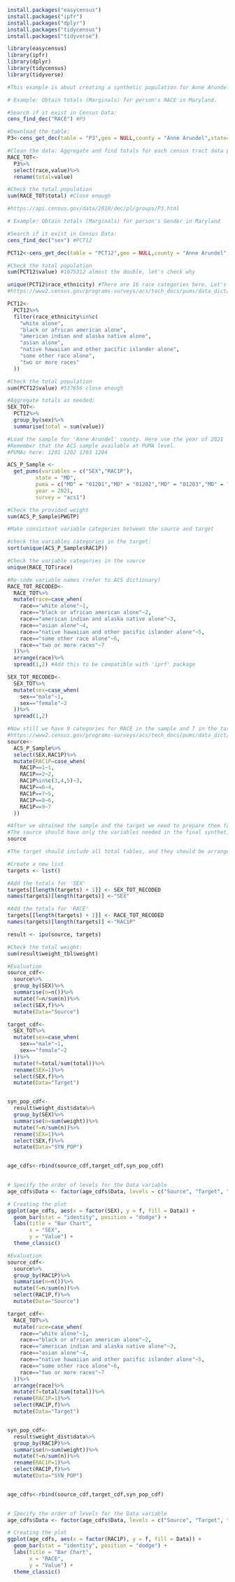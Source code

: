 ```{r}
install.packages("easycensus")
install.packages("ipfr")
install.packages("dplyr")
install.packages("tidycensus")
install.packages("tidyverse")
```


```{r}
library(easycensus)
library(ipfr)
library(dplyr)
library(tidycensus)
library(tidyverse)
```

```{r}
#This example is about creating a synthetic population for Anne Arundel County in Maryland using the Iterative Proportional Fitting (IPF) method. The county's population is around 540,000, and we will utilize ACS samples as the source data, with the 2020 US Census data serving as the target data. The variables of interest for this synthetic population are 'Gender (SEX)' and 'Race (RAC1P).
```

```{r}
# Example: Obtain totals (Marginals) for person's RACE in Maryland. 

#Search if it exist in Census Data:
cens_find_dec("RACE") #P3

#Download the table:
P3<-cens_get_dec(table = "P3",geo = NULL,county = "Anne Arundel",state="Maryland",drop_total=TRUE)

#Clean the data: Aggregate and find totals for each census tract data per 'SEX'
RACE_TOT<-
  P3%>%
  select(race,value)%>%
  rename(total=value)

#Check the total population
sum(RACE_TOT$total) #Close enough 

#https://api.census.gov/data/2010/dec/pl/groups/P3.html
```
```{r}
# Example: Obtain totals (Marginals) for person's Gender in Maryland

#Search if it exist in Census Data:
cens_find_dec("sex") #PCT12 

PCT12<-cens_get_dec(table = "PCT12",geo = NULL,county = "Anne Arundel",state="Maryland",drop_total=TRUE)

#Check the total population
sum(PCT12$value) #1075312 almost the double, let's check why

unique(PCT12$race_ethnicity) #There are 16 race categories here. Let's check the ACS Dictionary
#https://www2.census.gov/programs-surveys/acs/tech_docs/pums/data_dict/PUMS_Data_Dictionary_2021.pdf

PCT12<-
  PCT12%>%
  filter(race_ethnicity%in%c(
    "white alone",
    "black or african american alone",
    "american indian and alaska native alone",
    "asian alone",
    "native hawaiian and other pacific islander alone",
    "some other race alone",
    "two or more races"
  ))

#Check the total population
sum(PCT12$value) #537656 close enough

#Aggregate totals as needed:
SEX_TOT<-
  PCT12%>%
  group_by(sex)%>%
  summarise(total = sum(value))

```


```{r}
#Load the sample for 'Anne Arundel' county. Here use the year of 2021
#Remember that the ACS sample available at PUMA level.
#PUMAs here: 1201 1202 1203 1204

ACS_P_Sample <-
  get_pums(variables = c("SEX","RAC1P"),
         state = "MD",
         puma = c("MD" = "01201","MD" = "01202","MD" = "01203","MD" = "01204"),
         year = 2021,
         survey = "acs1")

#Check the provided weight
sum(ACS_P_Sample$PWGTP)
```

```{r}
#Make consistent variable categories between the source and target

#check the variables categories in the target:
sort(unique(ACS_P_Sample$RAC1P))

#Check the variable categories in the source
unique(RACE_TOT$race)

#Re-code variable names (refer to ACS dictionary)
RACE_TOT_RECODED<-
  RACE_TOT%>%
  mutate(race=case_when(
    race=="white alone"~1,
    race=="black or african american alone"~2,
    race=="american indian and alaska native alone"~3,
    race=="asian alone"~4,
    race=="native hawaiian and other pacific islander alone"~5,
    race=="some other race alone"~6,
    race=="two or more races"~7
  ))%>%
  arrange(race)%>%
  spread(1,2) #Add this to be compatible with 'iprf' package

SEX_TOT_RECODED<-
  SEX_TOT%>%
  mutate(sex=case_when(
    sex=="male"~1,
    sex=="female"~2
  ))%>%
  spread(1,2)

#Now still we have 9 categories for RACE in the sample and 7 in the target, let's fix that too:
#https://www2.census.gov/programs-surveys/acs/tech_docs/pums/data_dict/PUMS_Data_Dictionary_2021.pdf
source<-
  ACS_P_Sample%>%
  select(SEX,RAC1P)%>%
  mutate(RAC1P=case_when(
    RAC1P==1~1,
    RAC1P==2~2,
    RAC1P%in%c(3,4,5)~3,
    RAC1P==6~4,
    RAC1P==7~5,
    RAC1P==8~6,
    RAC1P==9~7
  ))
```
```{r}
#After we obtained the sample and the target we need to prepare them for 'iprf' package:
#The source should have only the variables needed in the final synthetic populaion
source

#The target should include all total tables, and they should be arranged in the same order as each corresponding variable in the source file. Here SEX then RAC1P

#Create a new list
targets <- list()

#Add the totals for 'SEX'
targets[[length(targets) + 1]] <- SEX_TOT_RECODED
names(targets)[length(targets)] <-"SEX"

#Add the totals for 'RACE'
targets[[length(targets) + 1]] <- RACE_TOT_RECODED
names(targets)[length(targets)] <-"RAC1P"
```

```{r}
result <- ipu(source, targets)

#Check the total weight:
sum(result$weight_tbl$weight)
```
```{r}
#Evaluation
source_cdf<-
  source%>%
  group_by(SEX)%>%
  summarise(n=n())%>%
  mutate(f=n/sum(n))%>%
  select(SEX,f)%>%
  mutate(Data="Source")

target_cdf<-
  SEX_TOT%>%
  mutate(sex=case_when(
    sex=="male"~1,
    sex=="female"~2
  ))%>%
  mutate(f=total/sum(total))%>%
  rename(SEX=1)%>%
  select(SEX,f)%>%
  mutate(Data="Target")


syn_pop_cdf<-
  result$weight_dist$data%>%
  group_by(SEX)%>%
  summarise(n=sum(weight))%>%
  mutate(f=n/sum(n))%>%
  rename(SEX=1)%>%
  select(SEX,f)%>%
  mutate(Data="SYN_POP")


age_cdfs<-rbind(source_cdf,target_cdf,syn_pop_cdf)
  

# Specify the order of levels for the Data variable
age_cdfs$Data <- factor(age_cdfs$Data, levels = c("Source", "Target", "SYN_POP"))

# Creating the plot
ggplot(age_cdfs, aes(x = factor(SEX), y = f, fill = Data)) +
  geom_bar(stat = "identity", position = "dodge") +
  labs(title = "Bar Chart",
       x = "SEX",
       y = "Value") +
  theme_classic()
```


```{r}
#Evaluation
source_cdf<-
  source%>%
  group_by(RAC1P)%>%
  summarise(n=n())%>%
  mutate(f=n/sum(n))%>%
  select(RAC1P,f)%>%
  mutate(Data="Source")

target_cdf<-
  RACE_TOT%>%
  mutate(race=case_when(
    race=="white alone"~1,
    race=="black or african american alone"~2,
    race=="american indian and alaska native alone"~3,
    race=="asian alone"~4,
    race=="native hawaiian and other pacific islander alone"~5,
    race=="some other race alone"~6,
    race=="two or more races"~7
  ))%>%
  arrange(race)%>%
  mutate(f=total/sum(total))%>%
  rename(RAC1P=1)%>%
  select(RAC1P,f)%>%
  mutate(Data="Target")


syn_pop_cdf<-
  result$weight_dist$data%>%
  group_by(RAC1P)%>%
  summarise(n=sum(weight))%>%
  mutate(f=n/sum(n))%>%
  rename(RAC1P=1)%>%
  select(RAC1P,f)%>%
  mutate(Data="SYN_POP")


age_cdfs<-rbind(source_cdf,target_cdf,syn_pop_cdf)
  

# Specify the order of levels for the Data variable
age_cdfs$Data <- factor(age_cdfs$Data, levels = c("Source", "Target", "SYN_POP"))

# Creating the plot
ggplot(age_cdfs, aes(x = factor(RAC1P), y = f, fill = Data)) +
  geom_bar(stat = "identity", position = "dodge") +
  labs(title = "Bar Chart",
       x = "RACE",
       y = "Value") +
  theme_classic()
```